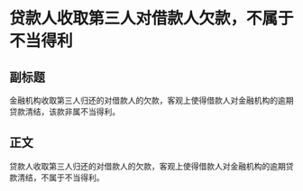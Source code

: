 # 贷款人收取第三人对借款人欠款，不属于不当得利
## 副标题
金融机构收取第三人归还的对借款人的欠款，客观上使得借款人对金融机构的逾期贷款清结，该款非属不当得利。
## 正文
贷款人收取第三人归还的对借款人的欠款，客观上使得借款人对金融机构的逾期贷款清结，不属于不当得利。